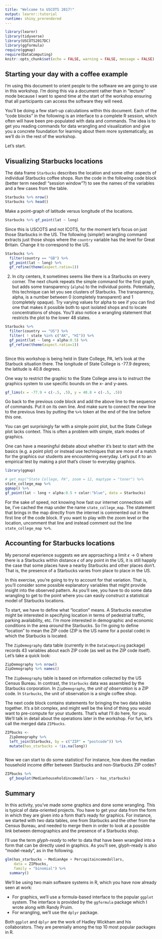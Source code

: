 ```yaml
---
title: "Welcome to USCOTS 2017!"
output: learnr::tutorial
runtime: shiny_prerendered
---
```


```r
library(learnr)
library(tidyverse)
library(USCOTS2017DC)
library(ggformula)
require(ggmap)
require(DataComputing)
knitr::opts_chunk$set(echo = FALSE, warning = FALSE, message = FALSE)
```

## Starting your day with a coffee example

I'm using this document to orient people to the software we are going to use in this workshop. I'm doing this via a document rather than in "lecture" mode because I want to spend time at the start of the workshop ensuring that all participants can access the software they will need.

You'll be doing a few start-up calculations within this document. Each of the "code blocks" in the following is an interface to a complete R session, which often will have been pre-populated with data and commands. The idea is to get you reading commands for data wrangling and visualization and give you a concrete foundation for learning about them more systematically, as we'll do in the rest of the workshop. 

Let's start.

## Visualizing Starbucks locations

The data frame `Starbucks` describes the location and some other aspects of individual Starbucks coffee shops. Run the code in the following code block (better term needed! "session window"?) to see the names of the variables and a few cases from the table.

```r
Starbucks %>% nrow()
Starbucks %>% head()
```

Make a point-graph of latitude versus longitude of the locations. 

```r
Starbucks %>% gf_point(lat ~ long)
```

Since this is USCOTS and not ICOTS, for the moment let's focus on just those Starbucks in the US. The following (simple!) wrangling command extracts just those shops where the `country` variable has the level for Great Britain. Change it to correspond to the US.

```r
Starbucks %>% 
  filter(country == "GB") %>%
  gf_point(lat ~ long) %>%
  gf_refine(theme(aspect.ratio=1))
```

2. In city centers, it sometimes seems like there is a Starbucks on every corner. The next chunk repeats the simple command for the first graph, but adds some transparency (`alpha`) to the individual points. Potentially, this technique can let you see clusters of Starbucks. The transparency, alpha, is a number between 0 (completely transparent) and 1 (completely opaque). Try varying values for alpha to see if you can find one that makes it possible both to spot isolated shops and to locate concentrations of shops. You'll also notice a wrangling statement that restricts the plot to the lower 48 states.

```r
Starbucks %>% 
  filter(country == "US") %>%
  filter( ! state %in% c("AK", "HI")) %>%
  gf_point(lat ~ long + alpha:0.5) %>%
  gf_refine(theme(aspect.ratio=1))
  
```
Since this workshop is being held in State College, PA, let's look at the Starbuck situation there. The longitude of State College is -77.9 degrees; the latitude is 40.8 degrees.

One way to restrict the graphic to the State College area is to instruct the graphics system to use specific bounds on the x- and y-axes.
```r
gf_lims(x = -77.9 + c(-.5, .5), y = 40.8 + c(-.5, .5))
```
Go back to the previous code block and add the above line to the sequence of commands. Put it on its own line. And make sure to connect the new line to the previous lines by putting the `%>%` token at the end of the line before this one.

You can get surprisingly far with a simple point plot, but the State College plot lacks context. This is often a problem with simple, stark modes of graphics. 

One can have a meaningful debate about whether it's best to start with the basics (e.g. a point plot) or instead use techniques that are more of a match for the graphics our students are encountering everyday. Let's put it to an empirical test by making a plot that's closer to everyday graphics.

```r
library(ggmap)

# get_map("State College, PA", zoom = 12, maptype = "toner") %>%
state_college_map %>%
ggmap() %>%
gf_point(lat ~ long + alpha:0.5 + color:"blue", data = Starbucks)  
```

For the sake of speed, not knowing how fast our internet connections will be, I've cached the map under the name `state_college_map`. The statement that brings in the map directly from the internet is commented out in the first line of the code block. If you want to play with the zoom level or the location, uncomment that line and instead comment out the line `state_college_map %>%`.

## Accounting for Starbucks locations

My personal experience suggests we are approaching a limit $\epsilon \rightarrow 0$ where there is a Starbucks within distance $\epsilon$ of any point in the US, it is still happily the case that some places have a nearby Starbucks and other places don't. That is, the presence of a Starbucks varies from place to place in the US.

In this exercise, you're going to try to account for that variation. That is, you'll consider some possible explanatory variables that might provide insight into the observed pattern. As you'll see, you have to do some data wrangling to get to the point where you can easily construct a statistical model of Starbucks locations.

To start, we have to define what "location" means. A Starbucks executive might be interested in specifying location in terms of pedestrial traffic, parking availability, etc. I'm more interested in demographic and economic conditions in the area *around* the Starbucks. So I'm going to define "location" to mean the ZIP code (ZIP is the US name for a postal code) in which the Starbucks is located. 


The `ZipDemography` data table (currently in the `DataComputing` package) records 43 variables about each ZIP code (as well as the ZIP code itself). Let's take a quick look:
```r
ZipDemography %>% nrow()
ZipDemography %>% names()
```

The `ZipDemography` table is based on information collected by the US Census Bureau. In contrast, the `Starbucks` data was assembled by the Starbucks corporation. In `ZipDemography`, the *unit of observation* is a ZIP code. In `Starbucks`, the unit of observation is a single coffee shop. 

The next code block contains statements for bringing the two data tables together. It's a bit complex, and might well be the kind of thing you would want to pre-compute for your students. That's what I'll do here, for you. We'll talk in detail about the operations later in the workshop. For fun, let's call the merged data `ZIPbucks`.

```r
ZIPbucks <- 
  ZipDemography %>%
  left_join(Starbucks, by = c("ZIP" = "postcode")) %>%
  mutate(has_starbucks = !is.na(long))
```


```r
```

Now we can start to do some statistics! For instance, how does the median household income differ between Starbucks and non-Starbucks ZIP codes?

```r
ZIPbucks %>%
  gf_boxplot(Medianhouseholdincomedollars ~ has_starbucks)
```



## Summary

In this activity, you've made some graphics and done some wrangling. This is typical of data-oriented projects. You have to get your data from the form in which they are given into a form that's ready for graphics. For instance, we started with two data tables, one from Starbucks and the other from the Census Bureau, and needed to merge them in order to look at a possible link between demographics and the presence of a Starbucks shop.

I'll use the term *glyph-ready* to refer to data that have been wrangled into a form that can be directly used in graphics. As you'll see, glyph-ready is also "model-ready", as in the following.

```r
glm(has_starbucks ~ MedianAge + Percapitaincomedollars,
    data = ZIPbucks,
    family = "binomial") %>%
  summary()
```

We'll be using two main software systems in R, which you have now already seen at work:

* For graphics, we'll use a formula-based interface to the popular `ggplot` system. The interface is provided by the `ggformula` package which I wrote along with Randy Pruim.
* For wrangling, we'll use the `dplyr` package.

Both `ggplot` and `dplyr` are the work of Hadley Wickham and his collaborators. They are perenially among the top 10 most popular packages in R.

